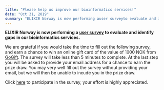 ```yaml
---
title: "Please help us improve our bioinformatics services!"
date: "Oct 31, 2019"
summary: "ELIXIR Norway is now performing auser surveyto evaluate and identify gaps in our bioinformatics services."
---
```


**ELIXIR Norway is now performing a [user survey](https://bit.ly/ELIXIRsurvey) to evaluate and identify gaps in our bioinformatics services.**

We are grateful if you would take the time to fill out the following survey, and earn a chance to win an online gift card of the value of 1000 NOK from [GoGift](https://www.gogift.com/nb-NO/). The survey will take less than 5 minutes to complete. At the last step you will be asked to provide your email address for a chance to earn the prize draw. You may very well fill out the survey without providing your email, but we will then be unable to incude you in the prize draw.

  
Click [here](https://bit.ly/ELIXIRsurvey) to participate in the survey, your effort is highly appreciated.
